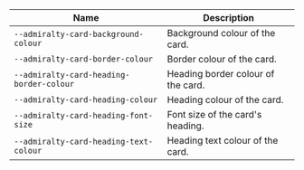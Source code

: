 
| Name | Description |
| --- | --- |
| `--admiralty-card-background-colour` | Background colour of the card. |
| `--admiralty-card-border-colour` | Border colour of the card. |
| `--admiralty-card-heading-border-colour` | Heading border colour of the card. |
| `--admiralty-card-heading-colour` | Heading colour of the card. |
| `--admiralty-card-heading-font-size` | Font size of the card's heading. |
| `--admiralty-card-heading-text-colour` | Heading text colour of the card. |

